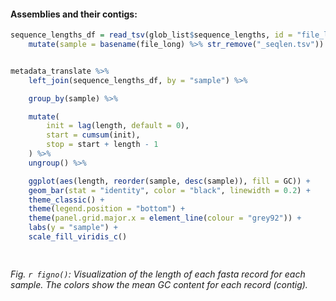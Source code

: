 #### Assemblies and their contigs:



```r



sequence_lengths_df = read_tsv(glob_list$sequence_lengths, id = "file_long", comment = "#", col_names = c("name", "length", "GC", "GC-Skew")) %>%
    mutate(sample = basename(file_long) %>% str_remove("_seqlen.tsv"))


metadata_translate %>%
    left_join(sequence_lengths_df, by = "sample") %>%

    group_by(sample) %>% 

    mutate(
        init = lag(length, default = 0),
        start = cumsum(init),
        stop = start + length - 1
    ) %>%
    ungroup() %>%

    ggplot(aes(length, reorder(sample, desc(sample)), fill = GC)) + 
    geom_bar(stat = "identity", color = "black", linewidth = 0.2) + 
    theme_classic() +
    theme(legend.position = "bottom") +
    theme(panel.grid.major.x = element_line(colour = "grey92")) + 
    labs(y = "sample") +
    scale_fill_viridis_c()

        
```

*Fig. `r figno()`: Visualization of the length of each fasta record for each sample. The colors show the mean GC content for each record (contig).*
